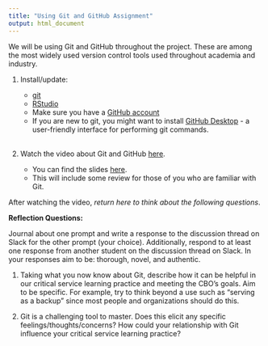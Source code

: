 ```yaml
---
title: "Using Git and GitHub Assignment"
output: html_document
---
```


We will be using Git and GitHub throughout the project. These are among the most widely used version control tools used throughout academia and industry.

1) Install/update: 

    - [git](https://git-scm.com/downloads)
    - [RStudio](https://www.rstudio.com/products/rstudio/download/)
    - Make sure you have a [GitHub account](https://github.com/join)
    - If you are new to git, you might want to install [GitHub Desktop](https://desktop.github.com/) - a user-friendly interface for performing git commands.<br><br>

2) Watch the video about Git and GitHub [here](https://youtu.be/eWxxfttcMts). 

    - You can find the slides [here](https://speakerdeck.com/alicebartlett/git-for-humans). 
    - This will include some review for those of you who are familiar with Git.

After watching the video, _return here to think about the following questions_. 

**Reflection Questions:**

Journal about one prompt and write a response to the discussion thread on Slack for the other prompt (your choice). Additionally, respond to at least one response from another student on the discussion thread on Slack. In your responses aim to be: thorough, novel, and authentic.

1) Taking what you now know about Git, describe how it can be helpful in our critical service learning practice and meeting the CBO's goals. Aim to be specific. For example, try to think beyond a use such as "serving as a backup" since most people and organizations should do this. 

2) Git is a challenging tool to master. Does this elicit any specific feelings/thoughts/concerns? How could your relationship with Git influence your critical service learning practice?
